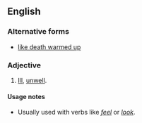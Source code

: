 ==English==

===Alternative forms===
* [[like death warmed up]]

===Adjective===
{{head|en|adjective|head=[[like]] [[death]] [[warmed]] [[over]]}}

# {{context|simile|lang=en}} [[ill|Ill]], [[unwell]].

====Usage notes====
* Usually used with verbs like ''[[feel]]'' or ''[[look]]''.